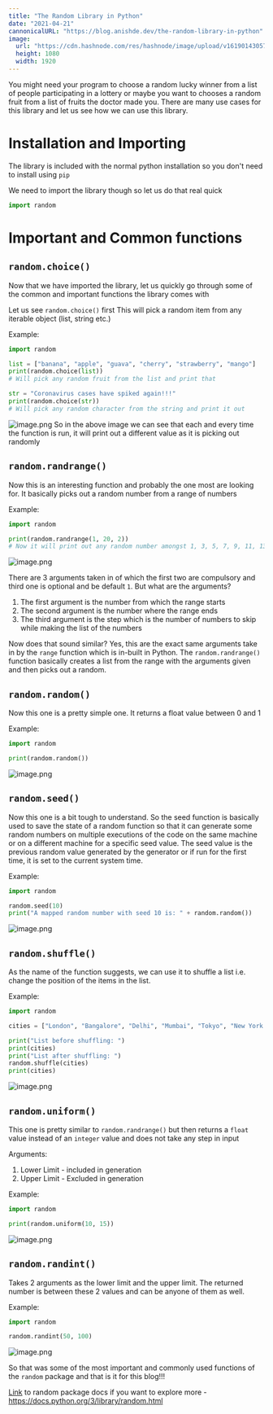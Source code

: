 ```yaml
---
title: "The Random Library in Python"
date: "2021-04-21"
cannonicalURL: "https://blog.anishde.dev/the-random-library-in-python"
image:
  url: "https://cdn.hashnode.com/res/hashnode/image/upload/v1619014305729%2FivierDSCN.png"
  height: 1080
  width: 1920
---
```


You might need your program to choose a random lucky winner from a list of people participating in a lottery or maybe you want to chooses a random fruit from a list of fruits the doctor made you. There are many use cases for this library and let us see how we can use this library.

# Installation and Importing

The library is included with the normal python installation so you don't need to install using `pip`

We need to import the library though so let us do that real quick

```python
import random
```

# Important and Common functions

## `random.choice()`

Now that we have imported the library, let us quickly go through some of the common and important functions the library comes with

Let us see `random.choice()` first
This will pick a random item from any iterable object (list, string etc.)

Example:

```python
import random

list = ["banana", "apple", "guava", "cherry", "strawberry", "mango"]
print(random.choice(list))
# Will pick any random fruit from the list and print that

str = "Coronavirus cases have spiked again!!!"
print(random.choice(str))
# Will pick any random character from the string and print it out
```

![image.png](https://cdn.hashnode.com/res/hashnode/image/upload/v1619011131901/tCxW4n6sG.png)
So in the above image we can see that each and every time the function is run, it will print out a different value as it is picking out randomly

## `random.randrange()`

Now this is an interesting function and probably the one most are looking for. It basically picks out a random number from a range of numbers

Example:

```python
import random

print(random.randrange(1, 20, 2))
# Now it will print out any random number amongst 1, 3, 5, 7, 9, 11, 13, 15, 17 and 19
```

![image.png](https://cdn.hashnode.com/res/hashnode/image/upload/v1619012224758/YGFpml6fm.png)

There are 3 arguments taken in of which the first two are compulsory and third one is optional and be default `1`. But what are the arguments?

1. The first argument is the number from which the range starts
2. The second argument is the number where the range ends
3. The third argument is the step which is the number of numbers to skip while making the list of the numbers

Now does that sound similar?
Yes, this are the exact same arguments take in by the `range` function which is in-built in Python. The `random.randrange()` function basically creates a list from the range with the arguments given and then picks out a random.

## `random.random()`

Now this one is a pretty simple one. It returns a float value between 0 and 1

Example:

```python
import random

print(random.random())
```

![image.png](https://cdn.hashnode.com/res/hashnode/image/upload/v1619012345562/7hvScY8I0.png)

## `random.seed()`

Now this one is a bit tough to understand. So the seed function is basically used to save the state of a random function so that it can generate some random numbers on multiple executions of the code on the same machine or on a different machine for a specific seed value. The seed value is the previous random value generated by the generator or if run for the first time, it is set to the current system time.

Example:

```python
import random

random.seed(10)
print("A mapped random number with seed 10 is: " + random.random())
```

![image.png](https://cdn.hashnode.com/res/hashnode/image/upload/v1619012999682/zBSuSyECY.png)

## `random.shuffle()`

As the name of the function suggests, we can use it to shuffle a list i.e. change the position of the items in the list.

Example:

```python
import random

cities = ["London", "Bangalore", "Delhi", "Mumbai", "Tokyo", "New York City"]

print("List before shuffling: ")
print(cities)
print("List after shuffling: ")
random.shuffle(cities)
print(cities)
```

![image.png](https://cdn.hashnode.com/res/hashnode/image/upload/v1619013686663/udyuXWOr0.png)

## `random.uniform()`

This one is pretty similar to `random.randrange()` but then returns a `float` value instead of an `integer` value and does not take any step in input

Arguments:

1. Lower Limit - included in generation
2. Upper Limit - Excluded in generation

Example:

```python
import random

print(random.uniform(10, 15))
```

![image.png](https://cdn.hashnode.com/res/hashnode/image/upload/v1619013874416/Up-dkAYDWMn.png)

## `random.randint()`

Takes 2 arguments as the lower limit and the upper limit. The returned number is between these 2 values and can be anyone of them as well.

Example:

```python
import random

random.randint(50, 100)
```

![image.png](https://cdn.hashnode.com/res/hashnode/image/upload/v1619069311578/TV5dVrBER.png)

So that was some of the most important and commonly used functions of the `random` package and that is it for this blog!!!

[Link](https://docs.python.org/3/library/random.html) to random package docs if you want to explore more - https://docs.python.org/3/library/random.html

